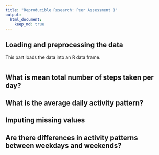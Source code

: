 ```yaml
---
title: "Reproducible Research: Peer Assessment 1"
output: 
  html_document:
    keep_md: true
---
```



## Loading and preprocessing the data

This part loads the data into an R data frame.

```r

```


## What is mean total number of steps taken per day?



## What is the average daily activity pattern?



## Imputing missing values



## Are there differences in activity patterns between weekdays and weekends?
